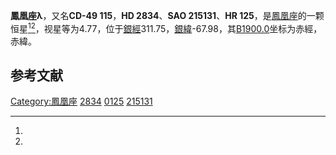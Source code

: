 {{Starbox begin
| name = 鳳凰座λ
}}
{{Starbox observe
| epoch = [[J2000.0|J2000.0]]
| constell = [[鳳凰座|鳳凰座]]<ref name=SIMBAD>{{cite web
 | url=http://simbad.u-strasbg.fr/simbad/sim-id?Ident=HR+125
 | title =Pulsating variable Star
 | publisher=Centre de Données astronomiques de Strasbourg
 | work=SIMBAD
 | accessdate=2012-07-13}}</ref><ref name=DATA>{{cite web
 | url=http://vizier.u-strasbg.fr/viz-bin/VizieR-5?-out.add=.&-source=5050&-corr=PK=HR&-out.max=9999&HR=125
 | title =VizieR Detailed Page
 | accessdate=2012-07-13}}</ref>
| 星官 = 
| ra = {{RA|0|31|25}}<ref name=SIMBAD /><ref name=DATA />
| dec = {{DEC|-48|48|13}}<ref name=SIMBAD /><ref name=DATA />
| appmag_v = 4.77<ref name=SIMBAD /><ref name=DATA />
}}
{{Starbox character
| class = A0V<ref name=SIMBAD /><ref name=DATA />
| b-v = 0.02<ref name=SIMBAD /><ref name=DATA />
| u-b = 0.04<ref name=SIMBAD /><ref name=DATA />
| r-i = <ref name=SIMBAD /><ref name=DATA />
| variable = 
}}
{{Starbox astrometry
| radial_v = 0.04
| prop_mo_ra = -2
| parallax = 0.027
| p_error = 
}}
{{Starbox catalog
| names =CD-49 115，[[SAO星表|SAO]] 215131，[[HD星表|HD]] 2834，[[HR星表|HR]] 125}}
{{Starbox reference |Simbad=HR+125}}
{{Starbox end}}

'''鳳凰座λ'''，又名'''CD-49 115'''，'''HD 2834'''、'''SAO 215131'''、'''HR 125'''，是[[鳳凰座|鳳凰座]]的一颗恒星<ref name=SIMBAD /><ref name=DATA />，视星等为4.77，位于[[銀道座標系|銀經]]311.75，[[銀道座標系|銀緯]]-67.98，其[[B1900.0|B1900.0]]坐标为赤經{{RA|0|26|35.6}}，赤緯{{DEC|-49|-67.98|23}}。

== 参考文献 ==
{{reflist}}

{{star-stub}}

{{鳳凰座恒星}}
[[Category:鳳凰座|Category:鳳凰座]]
[[Category:HD和HDE天體|2834]]
[[Category:HR天體|0125]]
[[Category:SAO天體|215131]]